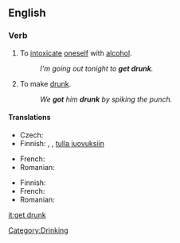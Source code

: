 ==English==

===Verb===
{{en-verb|gets drunk|getting drunk|got drunk|gotten drunk}}

# {{intransitive}} To [[intoxicate]] [[oneself]] with [[alcohol]].
#: ''I'm going out tonight to '''get drunk'''.''
# {{transitive}} To make [[drunk]].
#: ''We '''got''' him '''drunk''' by spiking the punch.''

====Translations====
{{trans-top|to intoxicate oneself with alcohol}}
* Czech: {{t-|cs|opít|alt=opít se}}
* Finnish: {{t+|fi|juopua}}, {{t+|fi|humaltua}}, [[tulla juovuksiin]]
{{trans-mid}}
* French: {{t+|fr|souler|alt=se souler}}
* Romanian: {{t-|ro|îmbăta|alt=a se îmbăta}}
{{trans-bottom}}

{{trans-top|transitive; to make drunk}}
* Finnish: {{t-|fi|juottaa}}
* French: {{t+|fr|souler}}
* Romanian: {{t-|ro|îmbăta|alt=a îmbăta}}
{{trans-bot}}

[[Category:Drinking]]

[[it:get drunk]]